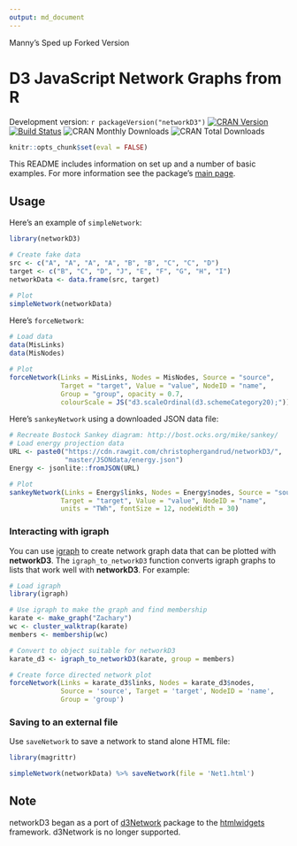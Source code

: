 ```yaml
---
output: md_document
---
```


Manny's Sped up Forked Version

# D3 JavaScript Network Graphs from R

Development version: `r packageVersion("networkD3")`
[![CRAN Version](http://www.r-pkg.org/badges/version/networkD3)](https://CRAN.R-project.org/package=networkD3)
[![Build Status](https://travis-ci.org/christophergandrud/networkD3.svg?branch=master)](https://travis-ci.org/christophergandrud/networkD3)
![CRAN Monthly Downloads](http://cranlogs.r-pkg.org/badges/last-month/networkD3)
![CRAN Total Downloads](http://cranlogs.r-pkg.org/badges/grand-total/networkD3)

```r
knitr::opts_chunk$set(eval = FALSE)
```

This README includes information on set up and a number of basic examples.
For more information see the package's [main page](http://christophergandrud.github.io/networkD3/).

## Usage

Here's an example of `simpleNetwork`:

```r
library(networkD3)

# Create fake data
src <- c("A", "A", "A", "A", "B", "B", "C", "C", "D")
target <- c("B", "C", "D", "J", "E", "F", "G", "H", "I")
networkData <- data.frame(src, target)

# Plot
simpleNetwork(networkData)
```

Here's `forceNetwork`:

```r
# Load data
data(MisLinks)
data(MisNodes)

# Plot
forceNetwork(Links = MisLinks, Nodes = MisNodes, Source = "source",
             Target = "target", Value = "value", NodeID = "name",
             Group = "group", opacity = 0.7,
             colourScale = JS("d3.scaleOrdinal(d3.schemeCategory20);"))
```

Here's `sankeyNetwork` using a downloaded JSON data file:

```r
# Recreate Bostock Sankey diagram: http://bost.ocks.org/mike/sankey/
# Load energy projection data
URL <- paste0("https://cdn.rawgit.com/christophergandrud/networkD3/",
              "master/JSONdata/energy.json")
Energy <- jsonlite::fromJSON(URL)

# Plot
sankeyNetwork(Links = Energy$links, Nodes = Energy$nodes, Source = "source",
             Target = "target", Value = "value", NodeID = "name",
             units = "TWh", fontSize = 12, nodeWidth = 30)
```
### Interacting with igraph

You can use [igraph](http://igraph.org/r/) to create network graph data that can be plotted with **networkD3**. The `igraph_to_networkD3` function converts igraph graphs to lists that work well with **networkD3**. For example:

```r
# Load igraph
library(igraph)

# Use igraph to make the graph and find membership
karate <- make_graph("Zachary")
wc <- cluster_walktrap(karate)
members <- membership(wc)

# Convert to object suitable for networkD3
karate_d3 <- igraph_to_networkD3(karate, group = members)

# Create force directed network plot
forceNetwork(Links = karate_d3$links, Nodes = karate_d3$nodes, 
             Source = 'source', Target = 'target', NodeID = 'name', 
             Group = 'group')
```

### Saving to an external file

Use `saveNetwork` to save a network to stand alone HTML file:

```r
library(magrittr)

simpleNetwork(networkData) %>% saveNetwork(file = 'Net1.html')
```

## Note

networkD3 began as a port of
[d3Network](http://christophergandrud.github.io/d3Network/) package to the
[htmlwidgets](https://github.com/ramnathv/htmlwidgets) framework. d3Network is 
no longer supported.
